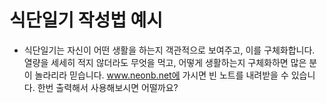 # 식단일기 작성법 예시

- 식단일기는 자신이 어떤 생활을 하는지 객관적으로 보여주고, 이를 구체화합니다. 열량을 세세히 적지 않더라도 무엇을 먹고, 어떻게 생활하는지 구체화하면 많은 분이 놀라리라 믿습니다. www.neonb.net에 가시면 빈 노트를 내려받을 수 있습니다. 한번 출력해서 사용해보시면 어떨까요?
